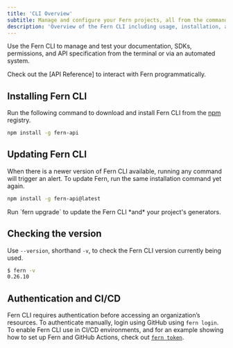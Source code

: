 ```yaml
---
title: 'CLI Overview'
subtitle: Manage and configure your Fern projects, all from the command line.
description: 'Overview of the Fern CLI including usage, installation, and CI/CD environments'
---
```


Use the Fern CLI to manage and test your documentation, SDKs, permissions, and API specification from the terminal or via an automated system. 

Check out the [API Reference] to interact with Fern programmatically.

## Installing Fern CLI

Run the following command to download and install Fern CLI from the [npm](https://www.npmjs.com/) registry. 

```bash
npm install -g fern-api
```

## Updating Fern CLI

When there is a newer version of Fern CLI available, running any command will trigger an alert. To update Fern, run the same installation command yet again. 

```bash
npm install -g fern-api@latest
```

<Note>
Run `fern upgrade` to update the Fern CLI *and* your project's generators.
</Note>

## Checking the version

Use `--version`, shorthand `-v`, to check the Fern CLI version currently being used. 

```bash
$ fern -v
0.26.10
```

## Authentication and CI/CD

Fern CLI requires authentication before accessing an organization’s resources. To authenticate manually, login using GitHub using `fern login`. To enable Fern CLI use in CI/CD environments, and for an example showing how to set up Fern and GitHub Actions, check out [`fern token`](/learn/cli-api/cli-reference/commands#fern-token). 
